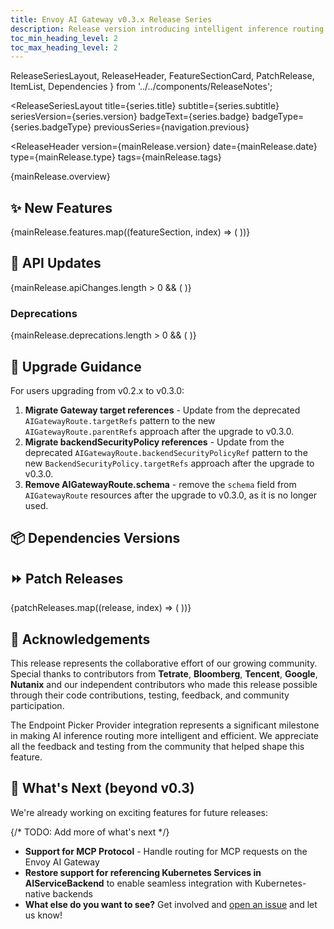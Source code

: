 ```yaml
---
title: Envoy AI Gateway v0.3.x Release Series
description: Release version introducing intelligent inference routing with Endpoint Picker Provider, Google Vertex AI streaming support, and enhanced provider integrations
toc_min_heading_level: 2
toc_max_heading_level: 2
---
```


  ReleaseSeriesLayout,
  ReleaseHeader,
  FeatureSectionCard,
  PatchRelease,
  ItemList,
  Dependencies
} from '../../components/ReleaseNotes';


<ReleaseSeriesLayout
  title={series.title}
  subtitle={series.subtitle}
  seriesVersion={series.version}
  badgeText={series.badge}
  badgeType={series.badgeType}
  previousSeries={navigation.previous}
>

<ReleaseHeader
  version={mainRelease.version}
  date={mainRelease.date}
  type={mainRelease.type}
  tags={mainRelease.tags}
>

{mainRelease.overview}

</ReleaseHeader>

## ✨ New Features

{mainRelease.features.map((featureSection, index) => (
  <FeatureSectionCard key={index} section={featureSection} />
))}

## 🔗 API Updates

{mainRelease.apiChanges.length > 0 && (
  <ItemList items={mainRelease.apiChanges} />
)}

### Deprecations
{mainRelease.deprecations.length > 0 && (
  <ItemList items={mainRelease.deprecations} />
)}

## 📖 Upgrade Guidance

For users upgrading from v0.2.x to v0.3.0:

1. **Migrate Gateway target references** - Update from the deprecated `AIGatewayRoute.targetRefs` pattern to the new `AIGatewayRoute.parentRefs` approach after the upgrade to v0.3.0.
1. **Migrate backendSecurityPolicy references** - Update from the deprecated `AIGatewayRoute.backendSecurityPolicyRef` pattern to the new `BackendSecurityPolicy.targetRefs` approach  after the upgrade to v0.3.0.
1. **Remove AIGatewayRoute.schema** - remove the `schema` field from `AIGatewayRoute` resources after the upgrade to v0.3.0, as it is no longer used.

## 📦 Dependencies Versions

<Dependencies dependencies={mainRelease.dependencies} />

## ⏩ Patch Releases

{patchReleases.map((release, index) => (
    <PatchRelease
        key={index}
        version={release.version}
        date={release.date}
        type={release.type}
        tags={release.tags}
        overview={release.overview}
        features={release.features}
        bugFixes={release.bugFixes}
    />
))}

## 🙏 Acknowledgements

This release represents the collaborative effort of our growing community. Special thanks to contributors from **Tetrate**, **Bloomberg**, **Tencent**, **Google**, **Nutanix** and our independent contributors who made this release possible through their code contributions, testing, feedback, and community participation.

The Endpoint Picker Provider integration represents a significant milestone in making AI inference routing more intelligent and efficient. We appreciate all the feedback and testing from the community that helped shape this feature.

## 🔮 What's Next (beyond v0.3)

We're already working on exciting features for future releases:

{/* TODO: Add more of what's next */}

- **Support for MCP Protocol** - Handle routing for MCP requests on the Envoy AI Gateway
- **Restore support for referencing Kubernetes Services in AIServiceBackend** to enable seamless integration with Kubernetes-native backends
- **What else do you want to see?** Get involved and [open an issue](https://github.com/envoyproxy/ai-gateway/issues/new?template=feature_request.md) and let us know!


</ReleaseSeriesLayout>
